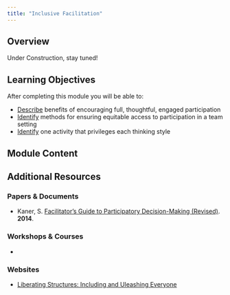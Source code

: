 ```yaml
---
title: "Inclusive Facilitation"
---
```


## Overview

Under Construction, stay tuned!

## Learning Objectives

After completing this module you will be able to: 

- <u>Describe</u> benefits of encouraging full, thoughtful, engaged participation
- <u>Identify</u> methods for ensuring equitable access to participation in a team setting
- <u>Identify</u> one activity that privileges each thinking style


## Module Content



## Additional Resources

### Papers & Documents

- Kaner, S. [Facilitator's Guide to Participatory Decision-Making (Revised)](https://bookshop.org/p/books/facilitator-s-guide-to-participatory-decision-making-sam-kaner/11179446?ean=9781118404959). **2014**.

### Workshops & Courses

- 

### Websites

- [Liberating Structures: Including and Uleashing Everyone](https://www.liberatingstructures.com/)
